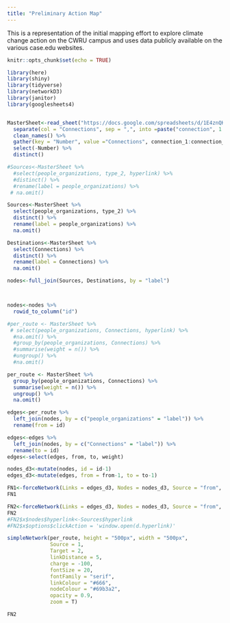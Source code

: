 ---
title: "Preliminary Action Map"
---

This is a representation of the initial mapping effort to explore climate change action on the CWRU campus and uses data publicly available on the various case.edu websites. 

```{r setup, include=FALSE}
knitr::opts_chunk$set(echo = TRUE)
```

```{r include = FALSE}
library(here)
library(shiny)
library(tidyverse)
library(networkD3)
library(janitor)
library(googlesheets4)


MasterSheet<-read_sheet("https://docs.google.com/spreadsheets/d/1E4znQKCX3GmXPabkZJV2IzeAWDb73vXEUs-nDRwCwsk/edit#gid=0") %>% 
  separate(col = "Connections", sep = ",", into =paste("connection", 1:15), remove = TRUE)%>%
  clean_names() %>% 
  gather(key = "Number", value ="Connections", connection_1:connection_15) %>% 
  select(-Number) %>% 
  distinct() 
```


```{r include = FALSE}
#Sources<-MasterSheet %>%
  #select(people_organizations, type_2, hyperlink) %>% 
  #distinct() %>% 
  #rename(label = people_organizations) %>% 
 # na.omit()

Sources<-MasterSheet %>%
  select(people_organizations, type_2) %>% 
  distinct() %>% 
  rename(label = people_organizations) %>% 
  na.omit()

Destinations<-MasterSheet %>% 
  select(Connections) %>% 
  distinct() %>% 
  rename(label = Connections) %>%
  na.omit()

nodes<-full_join(Sources, Destinations, by = "label")



nodes<-nodes %>% 
  rowid_to_column("id")

#per_route <- MasterSheet %>%
 # select(people_organizations, Connections, hyperlink) %>% 
  #na.omit() %>% 
  #group_by(people_organizations, Connections) %>%
  #summarise(weight = n()) %>% 
  #ungroup() %>% 
  #na.omit()

per_route <- MasterSheet %>%
  group_by(people_organizations, Connections) %>%
  summarise(weight = n()) %>% 
  ungroup() %>% 
  na.omit()

edges<-per_route %>% 
  left_join(nodes, by = c("people_organizations" = "label")) %>% 
  rename(from = id)

edges<-edges %>% 
  left_join(nodes, by = c("Connections" = "label")) %>% 
  rename(to = id)
edges<-select(edges, from, to, weight)
```


```{r include = FALSE}
nodes_d3<-mutate(nodes, id = id-1)
edges_d3<-mutate(edges, from = from-1, to = to-1)

FN1<-forceNetwork(Links = edges_d3, Nodes = nodes_d3, Source = "from", Target = "to", NodeID = "label", Group = "id", Value = "weight", opacity = 1, fontSize = 16, zoom = TRUE, charge = -5, opacityNoHover = .05)
FN1

FN2<-forceNetwork(Links = edges_d3, Nodes = nodes_d3, Source = "from", Target = "to", NodeID = "label", Group = "type_2", Value = "weight", opacity = 1, fontSize = 16, zoom = TRUE, charge = -5, opacityNoHover = .05, legend = TRUE)
FN2
#FN2$x$nodes$hyperlink<-Sources$hyperlink
#FN2$x$options$clickAction = 'window.open(d.hyperlink)'

simpleNetwork(per_route, height = "500px", width = "500px", 
              Source = 1, 
              Target = 2, 
              linkDistance = 5, 
              charge = -100, 
              fontSize = 20, 
              fontFamily = "serif", 
              linkColour = "#666", 
              nodeColour = "#69b3a2", 
              opacity = 0.9, 
              zoom = T)

```

```{r fig.cap = "Preliminary Network Diagram", echo = FALSE}
FN2
```

